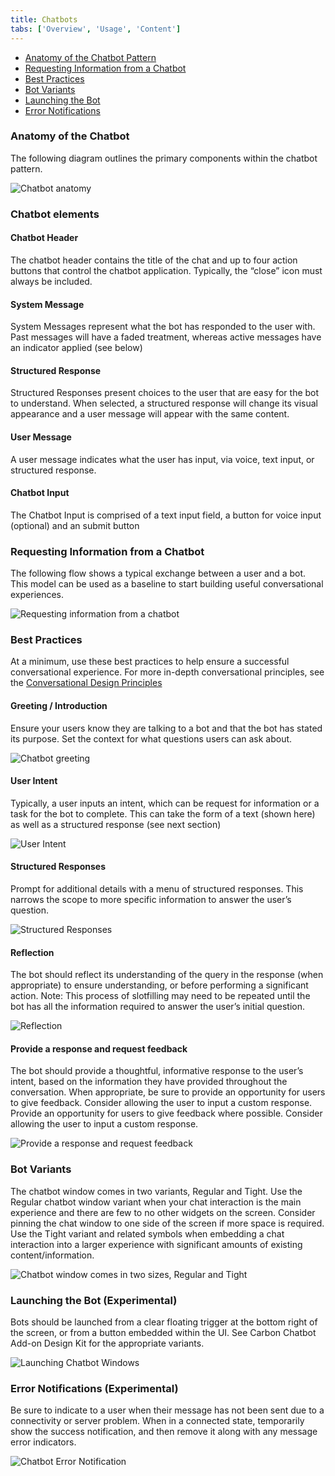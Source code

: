 ```yaml
---
title: Chatbots
tabs: ['Overview', 'Usage', 'Content']
---
```


<AnchorLinks>

- [Anatomy of the Chatbot Pattern](#anatomy-of-the-chatbot-pattern)
- [Requesting Information from a Chatbot](#requesting-information-from-a-chatbot)
- [Best Practices](#best-practices)
- [Bot Variants](#bot-variants)
- [Launching the Bot](#launching-the-bot-(experimental))
- [Error Notifications](#error-notifications-(experimental))

</AnchorLinks>

### Anatomy of the Chatbot

The following diagram outlines the primary components within the chatbot pattern.

<ImageComponent cols="8"> 

![Chatbot anatomy](images/chatbot-4.png) 

</ImageComponent>

### Chatbot elements

#### Chatbot Header

The chatbot header contains the title of the chat and up to four action buttons that control the chatbot application. Typically, the “close” icon must always be included.

#### System Message

System Messages represent what the bot has responded to the user with. Past messages will have a faded treatment, whereas active messages have an indicator applied (see below)

#### Structured Response

Structured Responses present choices to the user that are easy for the bot to understand. When selected, a structured response will change its visual appearance and a user message will appear with the same content.

#### User Message

A user message indicates what the user has input, via voice, text input, or structured response. 

#### Chatbot Input

The Chatbot Input is comprised of a text input field, a button for voice input (optional) and an submit button


### Requesting Information from a Chatbot

The following flow shows a typical exchange between a user and a bot. This model can be used as a baseline to start building useful conversational experiences.

<ImageComponent cols="8">

![Requesting information from a chatbot](images/chatbot-1.png)

</ImageComponent>

### Best Practices

At a minimum, use these best practices to help ensure a successful conversational experience. For more in-depth conversational principles, see the [Conversational Design Principles](content#conversation-design-principles-for-bots)

#### Greeting / Introduction

Ensure your users know they are talking to a bot and that the bot has stated its purpose. Set the context for what questions users can ask about.

<ImageComponent cols="8" caption="Chatbot greeting">

![Chatbot greeting](images/chatbot-7.png)

</ImageComponent>

#### User Intent

Typically, a user inputs an intent, which can be request for information or a task for the bot to complete. This can take the form of a text (shown here) as well as a structured response (see next section)

<ImageComponent cols="8" caption="User intent">

![User Intent](images/chatbot-8.png)

</ImageComponent>

#### Structured Responses

Prompt for additional details with a menu of structured responses. This narrows the scope to more specific information to answer the user’s question.

<ImageComponent cols="8" caption="Structured Responses">

![Structured Responses](images/chatbot-9.png)

</ImageComponent>

#### Reflection

The bot should reflect its understanding of the query in the response (when appropriate) to ensure understanding, or before performing a significant action. Note: This process of slotfilling may need to be repeated until the bot has all the information required to answer the user’s initial question.

<ImageComponent cols="8" caption="Reflection">

![Reflection](images/chatbot-10.png)

</ImageComponent>

#### Provide a response and request feedback

The bot should provide a thoughtful, informative response to the user’s intent, based on the information they have provided throughout the conversation. When appropriate, be sure to provide an opportunity for users to give feedback. Consider allowing the user to input a custom response. Provide an opportunity for users to give feedback where possible. Consider allowing the user to input a custom response.

<ImageComponent cols="8" caption="Provide a response and request feedback">

![Provide a response and request feedback](images/chatbot-11.png)

</ImageComponent>

### Bot Variants
The chatbot window comes in two variants, Regular and Tight. Use the Regular chatbot window variant when your chat interaction is the main experience and there are few to no other widgets on the screen. Consider pinning the chat window to one side of the screen if more space is required. Use the Tight variant and related symbols when embedding a chat interaction into a larger experience with significant amounts of existing content/information.

<ImageComponent cols="8">

![Chatbot window comes in two sizes, Regular and Tight](images/chatbot-2.png)

</ImageComponent>

### Launching the Bot (Experimental)

Bots should be launched from a clear floating trigger at the bottom right of the screen, or from a button embedded within the UI. See Carbon Chatbot Add-on Design Kit for the appropriate variants.

<ImageComponent cols="8">  

![Launching Chatbot Windows](images/chatbot-5.png)  

</ImageComponent>

### Error Notifications (Experimental)

Be sure to indicate to a user when their message has not been sent due to a connectivity or server problem. When in a connected state, temporarily show the success notification, and then remove it along with any message error indicators.

<ImageComponent cols="8">  

![Chatbot Error Notification](images/chatbot-6.png)  

</ImageComponent>